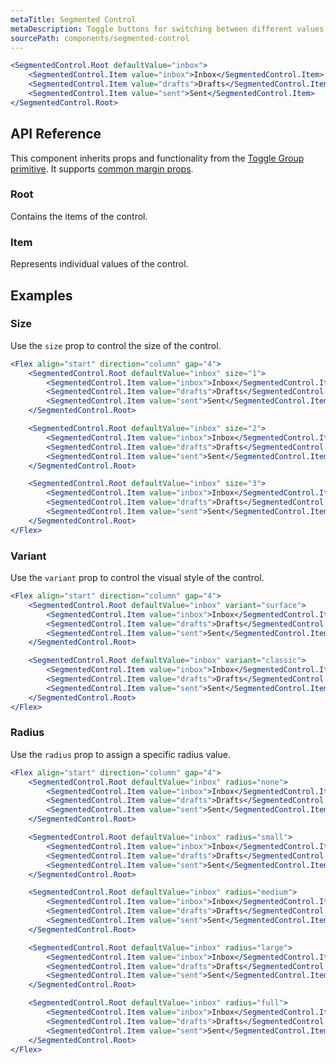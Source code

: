 ```yaml
---
metaTitle: Segmented Control
metaDescription: Toggle buttons for switching between different values or views.
sourcePath: components/segmented-control
---
```


```jsx live=true
<SegmentedControl.Root defaultValue="inbox">
	<SegmentedControl.Item value="inbox">Inbox</SegmentedControl.Item>
	<SegmentedControl.Item value="drafts">Drafts</SegmentedControl.Item>
	<SegmentedControl.Item value="sent">Sent</SegmentedControl.Item>
</SegmentedControl.Root>
```

## API Reference

This component inherits props and functionality from the [Toggle Group primitive](/primitives/docs/components/toggle-group). It supports [common margin props](/themes/docs/overview/layout#margin-props).

### Root

Contains the items of the control.

<ThemesPropsTable defs="segmentedControlRootPropDefs" />

### Item

Represents individual values of the control.

## Examples

### Size

Use the `size` prop to control the size of the control.

```jsx live="true"
<Flex align="start" direction="column" gap="4">
	<SegmentedControl.Root defaultValue="inbox" size="1">
		<SegmentedControl.Item value="inbox">Inbox</SegmentedControl.Item>
		<SegmentedControl.Item value="drafts">Drafts</SegmentedControl.Item>
		<SegmentedControl.Item value="sent">Sent</SegmentedControl.Item>
	</SegmentedControl.Root>

	<SegmentedControl.Root defaultValue="inbox" size="2">
		<SegmentedControl.Item value="inbox">Inbox</SegmentedControl.Item>
		<SegmentedControl.Item value="drafts">Drafts</SegmentedControl.Item>
		<SegmentedControl.Item value="sent">Sent</SegmentedControl.Item>
	</SegmentedControl.Root>

	<SegmentedControl.Root defaultValue="inbox" size="3">
		<SegmentedControl.Item value="inbox">Inbox</SegmentedControl.Item>
		<SegmentedControl.Item value="drafts">Drafts</SegmentedControl.Item>
		<SegmentedControl.Item value="sent">Sent</SegmentedControl.Item>
	</SegmentedControl.Root>
</Flex>
```

### Variant

Use the `variant` prop to control the visual style of the control.

```jsx live="true"
<Flex align="start" direction="column" gap="4">
	<SegmentedControl.Root defaultValue="inbox" variant="surface">
		<SegmentedControl.Item value="inbox">Inbox</SegmentedControl.Item>
		<SegmentedControl.Item value="drafts">Drafts</SegmentedControl.Item>
		<SegmentedControl.Item value="sent">Sent</SegmentedControl.Item>
	</SegmentedControl.Root>

	<SegmentedControl.Root defaultValue="inbox" variant="classic">
		<SegmentedControl.Item value="inbox">Inbox</SegmentedControl.Item>
		<SegmentedControl.Item value="drafts">Drafts</SegmentedControl.Item>
		<SegmentedControl.Item value="sent">Sent</SegmentedControl.Item>
	</SegmentedControl.Root>
</Flex>
```

### Radius

Use the `radius` prop to assign a specific radius value.

```jsx live="true"
<Flex align="start" direction="column" gap="4">
	<SegmentedControl.Root defaultValue="inbox" radius="none">
		<SegmentedControl.Item value="inbox">Inbox</SegmentedControl.Item>
		<SegmentedControl.Item value="drafts">Drafts</SegmentedControl.Item>
		<SegmentedControl.Item value="sent">Sent</SegmentedControl.Item>
	</SegmentedControl.Root>

	<SegmentedControl.Root defaultValue="inbox" radius="small">
		<SegmentedControl.Item value="inbox">Inbox</SegmentedControl.Item>
		<SegmentedControl.Item value="drafts">Drafts</SegmentedControl.Item>
		<SegmentedControl.Item value="sent">Sent</SegmentedControl.Item>
	</SegmentedControl.Root>

	<SegmentedControl.Root defaultValue="inbox" radius="medium">
		<SegmentedControl.Item value="inbox">Inbox</SegmentedControl.Item>
		<SegmentedControl.Item value="drafts">Drafts</SegmentedControl.Item>
		<SegmentedControl.Item value="sent">Sent</SegmentedControl.Item>
	</SegmentedControl.Root>

	<SegmentedControl.Root defaultValue="inbox" radius="large">
		<SegmentedControl.Item value="inbox">Inbox</SegmentedControl.Item>
		<SegmentedControl.Item value="drafts">Drafts</SegmentedControl.Item>
		<SegmentedControl.Item value="sent">Sent</SegmentedControl.Item>
	</SegmentedControl.Root>

	<SegmentedControl.Root defaultValue="inbox" radius="full">
		<SegmentedControl.Item value="inbox">Inbox</SegmentedControl.Item>
		<SegmentedControl.Item value="drafts">Drafts</SegmentedControl.Item>
		<SegmentedControl.Item value="sent">Sent</SegmentedControl.Item>
	</SegmentedControl.Root>
</Flex>
```
